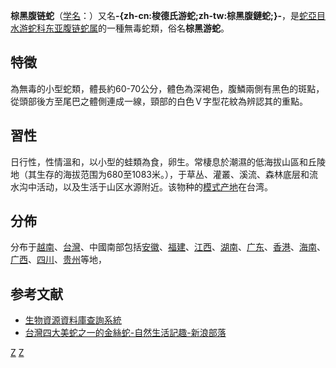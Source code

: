 {{NoteTA
|T=zh-cn:棕黑腹链蛇; zh-tw:梭德氏游蛇;
|1=zh-cn:棕黑腹链蛇; zh-tw:梭德氏游蛇;
|2=zh-cn:爬行纲; zh-tw:爬蟲綱;
|3=zh-cn:游蛇科; zh-tw:黃頷蛇科;
}}
{{Speciesbox
| image = 
| image_caption = 
| status = LC 
| status_system = IUCN3.1
| status_ref = <ref name=IUCN>{{Cite journal | title = ''Hebius sauteri'' | journal = [[國際自然保護聯盟瀕危物種紅色名錄|IUCN Red List of Threatened Species]] | volume = 2016 | publisher = [[國際自然保護聯盟|IUCN]] | year = 2011 | url = http://www.iucnredlist.org/details/192114/0 | accessdate = 2016-12-17 | archive-date = 2016-12-20 | archive-url = https://web.archive.org/web/20161220160236/http://www.iucnredlist.org/details/192114/0 | dead-url = no }}</ref>
| genus = Hebius
| species = sauteri
| authority =（[[乔治·亚伯特·布兰洁|Boulenger]], 1909）
| synonyms =* ''Amphiesma sauteri''
}}

'''棕黑腹链蛇'''（[[学名|学名]]：{{Lang|la|''Hebius sauteri''}}）又名'''-{zh-cn:梭德氏游蛇;zh-tw:棕黑腹鏈蛇;}-'''，是[[蛇亞目|蛇亞目]][[水游蛇科|水游蛇科]][[东亚腹链蛇属|东亚腹链蛇属]]的一種無毒蛇類，俗名'''棕黑游蛇'''。

==特徵==
為無毒的小型蛇類，體長約60-70公分，體色為深褐色，腹鱗兩側有黑色的斑點，從頭部後方至尾巴之體側連成一線，頸部的白色Ｖ字型花紋為辨認其的重點。

==習性==
日行性，性情溫和，以小型的蛙類為食，卵生。常棲息於潮濕的低海拔山區和丘陵地（其生存的海拔范围为680至1083米。），于草丛、灌叢、溪流、森林底层和流水沟中活动，以及生活于山区水源附近。该物种的[[模式产地|模式产地]]在台湾。

==分佈==
分布于[[越南|越南]]、[[中華民國|台灣]]、中國南部包括[[安徽省|安徽]]、[[福建省|福建]]、[[江西省|江西]]、[[湖南省|湖南]]、[[广东省|广东]]、[[香港|香港]]、[[海南省|海南]]、[[广西壮族自治区|广西]]、[[四川省|四川]]、[[贵州省|贵州]]等地，

==参考文献==
{{Reflist}}
*[http://www.tbn.org.tw/twd97/SpeciesDetail.asp?id=R20604 生物資源資料庫查詢系統]{{Dead link|date=2018年3月 |bot=InternetArchiveBot |fix-attempted=yes }}
*[http://blog.sina.com.tw/d100vs/article.php?pbgid=30839&entryid=510286 台灣四大美蛇之一的金絲蛇-自然生活記趣-新浪部落] {{Wayback|url=http://blog.sina.com.tw/d100vs/article.php?pbgid=30839&entryid=510286 |date=20110311141630 }}

{{Taxonbar|from=Q938632}}

[[Category:东亚腹链蛇属|Z]]
[[Category:1909年描述的动物|Z]]